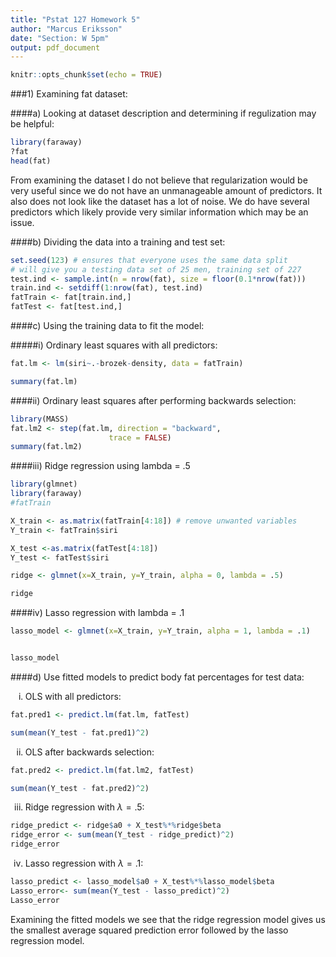---
title: "Pstat 127 Homework 5"
author: "Marcus Eriksson"
date: "Section: W 5pm"
output: pdf_document
---

```{r setup, include=FALSE}
knitr::opts_chunk$set(echo = TRUE)
```

###1) Examining fat dataset:

####a) Looking at dataset description and determining if regulization may be helpful:

```{r}
library(faraway)
?fat
head(fat)
```

From examining the dataset I do not believe that regularization would be very useful since we do not have an unmanageable amount of predictors. It also does not look like the dataset has a lot of noise. We do have several predictors which likely provide very similar information which may be an issue. 

####b) Dividing the data into a training and test set:

```{r}
set.seed(123) # ensures that everyone uses the same data split
# will give you a testing data set of 25 men, training set of 227
test.ind <- sample.int(n = nrow(fat), size = floor(0.1*nrow(fat)))
train.ind <- setdiff(1:nrow(fat), test.ind)
fatTrain <- fat[train.ind,]
fatTest <- fat[test.ind,]
```


####c) Using the training data to fit the model:

#####i) Ordinary least squares with all predictors:

```{r}



fat.lm <- lm(siri~.-brozek-density, data = fatTrain)

summary(fat.lm)
```

####ii) Ordinary least squares after performing backwards selection:

```{r}
library(MASS)
fat.lm2 <- step(fat.lm, direction = "backward", 
                      trace = FALSE)
summary(fat.lm2)

```


####iii) Ridge regression using lambda = .5

```{r}
library(glmnet)
library(faraway)
#fatTrain

X_train <- as.matrix(fatTrain[4:18]) # remove unwanted variables
Y_train <- fatTrain$siri

X_test <-as.matrix(fatTest[4:18])
Y_test <- fatTest$siri

ridge <- glmnet(x=X_train, y=Y_train, alpha = 0, lambda = .5)

ridge

```



####iv) Lasso regression with lambda = .1


```{r}
lasso_model <- glmnet(x=X_train, y=Y_train, alpha = 1, lambda = .1)


lasso_model
```


####d) Use fitted models to predict body fat percentages for test data:

i) OLS with all predictors:

```{r}


fat.pred1 <- predict.lm(fat.lm, fatTest)

sum(mean(Y_test - fat.pred1)^2)
```

ii) OLS after backwards selection:

```{r}
fat.pred2 <- predict.lm(fat.lm2, fatTest)

sum(mean(Y_test - fat.pred2)^2)


```

iii) Ridge regression with $\lambda =.5$:

```{r}

ridge_predict <- ridge$a0 + X_test%*%ridge$beta
ridge_error <- sum(mean(Y_test - ridge_predict)^2)
ridge_error
```

iv) Lasso regression with $\lambda = .1$:

```{r}

lasso_predict <- lasso_model$a0 + X_test%*%lasso_model$beta
Lasso_error<- sum(mean(Y_test - lasso_predict)^2)
Lasso_error
```

Examining the fitted models we see that the ridge regression model gives us the smallest average squared prediction error followed by the lasso regression model.
















